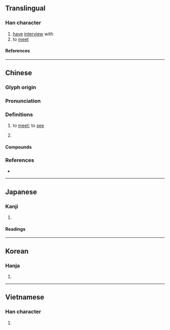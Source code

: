 {{character info}}
==Translingual==

===Han character===
{{Han char|rn=72|rad=日|as=07|sn=11|four=61061|canj=AMMR|ids=⿰日吾}}

# [[have]] [[interview]] with
# to [[meet]]

====References====
{{Han ref|kx=0496.060|dkj=13956|dj=0862.110|hdz=21511.070|uh=6664}}

----

==Chinese==
{{zh-forms|alt=旿}}

===Glyph origin===
{{Han etym}}

===Pronunciation===
{{zh-pron
|m=wù
|c=ng6
|mn=qz,tw,xm:ngō͘/tw,zz:gō͘
|mc=y
|oc=y
|ma=
|cat=v
}}

===Definitions===
{{zh-hanzi}}

# to [[meet]]; to [[see]]
# {{zh-o}} {{zh-alt-form|悟}}

====Compounds====
{{zh-der|會晤|晤面|晤見|晤談|如晤|晤語|泰晤士報|晤言|泰晤士河|把晤|聚晤|面晤}}

===References===
* {{R:yue:Hanzi}}

----

==Japanese==

===Kanji===
{{ja-kanji|grade=|rs=日07}}

# {{rfdef|ja|sort=日07}}

====Readings====
{{ja-readings
|goon=ぐ
|kanon=ご
|kun=あきらか
}}

----

==Korean==

===Hanja===
{{ko-hanja|오}}

# {{rfdef|ko|sort=日07}}

----

==Vietnamese==

===Han character===
{{vi-readings|rs=日07|reading=[[ngộ]], [[cữ]]}}

# {{rfdef|vi|sort=日07}}